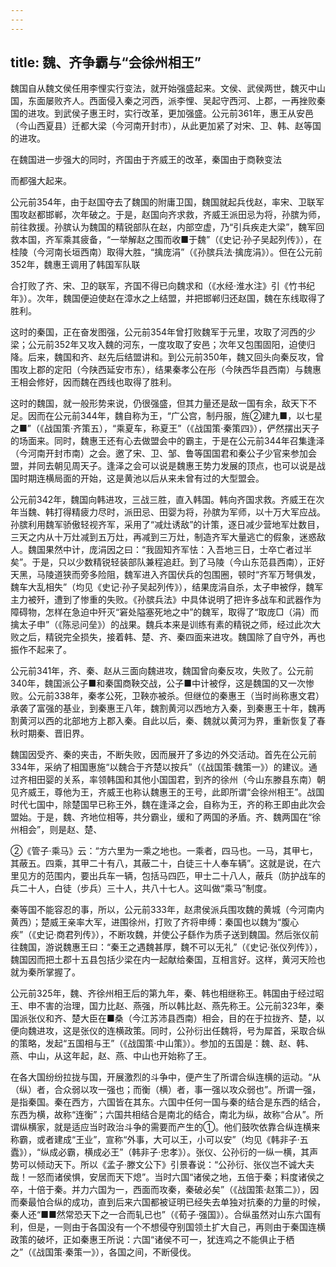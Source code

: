 ```yaml
---
---
---
```

title: 魏、齐争霸与“会徐州相王”
---



魏国自从魏文侯任用李悝实行变法，就开始强盛起来。文侯、武侯两世，魏灭中山国，东面屡败齐人。西面侵入秦之河西，派李悝、吴起守西河、上郡，一再挫败秦国的进攻。到武侯子惠王时，实行改革，更加强盛。公元前361年，惠王从安邑（今山西夏县）迁都大梁（今河南开封市），从此更加紧了对宋、卫、韩、赵等国的进攻。

在魏国进一步强大的同时，齐国由于齐威王的改革，秦国由于商鞅变法

而都强大起来。

公元前354年，由于赵国夺去了魏国的附庸卫国，魏国就起兵伐赵，率宋、卫联军围攻赵都邯郸，次年破之。于是，赵国向齐求救，齐威王派田忌为将，孙膑为师，前往救援。孙膑认为魏国的精锐部队在赵，内部空虚，乃“引兵疾走大梁”，魏军回救本国，齐军乘其疲备，“一举解赵之围而收■于魏”（《史记·孙子吴起列传》），在桂陵（今河南长垣西南）取得大胜，“擒庞涓”（《孙膑兵法·擒庞涓》）。但在公元前352年，魏惠王调用了韩国军队联

合打败了齐、宋、卫的联军，齐国不得已向魏求和（《水经·淮水注》引《竹书纪年》）。次年，魏国便迫使赵在漳水之上结盟，并把邯郸归还赵国，魏在东线取得了胜利。

这时的秦国，正在奋发图强，公元前354年曾打败魏军于元里，攻取了河西的少梁；公元前352年又攻入魏的河东，一度攻取了安邑；次年又包围固阳，迫使归降。后来，魏国和齐、赵先后结盟讲和。到公元前350年，魏又回头向秦反攻，曾围攻上郡的定阳（今陕西延安市东），结果秦孝公在彤（今陕西华县西南）与魏惠王相会修好，因而魏在西线也取得了胜利。

这时的魏国，就一般形势来说，仍很强盛，但其力量还是敌一国有余，敌天下不足。因而在公元前344年，魏自称为王，“广公宫，制丹服，旌②建九■，以七星之■”（《战国策·齐策五），“乘夏车，称夏王”（《战国策·秦策四》），俨然摆出天子的场面来。同时，魏惠王还有心去做盟会中的霸主，于是在公元前344年召集逢泽（今河南开封市南）之会。邀了宋、卫、邹、鲁等国国君和秦公子少官来参加会盟，并同去朝见周天子。逢泽之会可以说是魏惠王势力发展的顶点，也可以说是战国时期连横局面的开始，这是黄池以后从来未曾有过的大型盟会。

公元前342年，魏国向韩进攻，三战三胜，直入韩国。韩向齐国求救。齐威王在次年当魏、韩打得精疲力尽时，派田忌、田婴为将，孙膑为军师，以十万大军应战。孙膑利用魏军骄傲轻视齐军，采用了“减灶诱敌”的计策，逐日减少营地军灶数目，三天之内从十万灶减到五万灶，再减到三万灶，制造齐军大量逃亡的假象，迷惑敌人。魏国果然中计，庞涓因之曰：“我固知齐军怯：入吾地三日，士卒亡者过半矣”。于是，只以少数精锐轻装部队兼程追赶。到了马陵（今山东范县西南），正好天黑，马陵道狭而旁多险阻，魏军进入齐国伏兵的包围圈，顿时“齐军万弩俱发，魏车大乱相失”（均见《史记·孙子吴起列传》），结果庞涓自杀，太子申被俘，魏军主力被歼，遭到了惨重的失败。《孙膑兵法》中具体说明了把许多战车和武器作为障碍物，怎样在急迫中歼灭“窘处隘塞死地之中”的魏军，取得了“取庞□（涓）而擒太子申”（《陈忌问垒》）的战果。魏兵本来是训练有素的精锐之师，经过此次大败之后，精锐完全损失，接着韩、楚、齐、秦四面来进攻。魏国除了自守外，再也振作不起来了。

公元前341年，齐、秦、赵从三面向魏进攻，魏国曾向秦反攻，失败了。公元前340年，魏国派公子■和秦国商鞅交战，公子■中计被俘，这是魏国的又一次惨败。公元前338年，秦孝公死，卫鞅亦被杀。但继位的秦惠王（当时尚称惠文君）承袭了富强的基业，到秦惠王八年，魏割黄河以西地方入秦，到秦惠王十年，魏再割黄河以西的北部地方上郡入秦。自此以后，秦、魏就以黄河为界，重新恢复了春秋时期秦、晋旧界。

魏国因受齐、秦的夹击，不断失败，因而展开了多边的外交活动。首先在公元前334年，采纳了相国惠施“以魏合于齐楚以按兵”（《战国策·魏策一》）的建议。通过齐相田婴的关系，率领韩国和其他小国国君，到齐的徐州（今山东滕县东南）朝见齐威王，尊他为王，齐威王也称认魏惠王的王号，此即所谓“会徐州相王”。战国时代七国中，除楚国早已称王外，魏在逢泽之会，自称为王，齐的称王即由此次会盟始。于是，魏、齐地位相等，共分霸业，缓和了两国的矛盾。齐、魏两国在“徐州相会”，则是赵、楚、

②《管子·乘马》云：“方六里为一乘之地也。一乘者，四马也。一马，其甲七，其蔽五。四乘，其甲二十有八，其蔽二十，白徒三十人奉车辆”。这就是说，在六里见方的范围内，要出兵车一辆，包括马四匹，甲士二十八人，蔽兵（防护战车的兵二十人，白徒（步兵）三十人，共八十七人。这叫做“乘马”制度。

秦等国不能容忍的事，所以，公元前333年，赵肃侯派兵围攻魏的黄城（今河南内黄西）；楚威王亲率大军，进围徐州，打败了齐将申缚：秦国也以魏为“腹心疾”（《史记·商君列传》），不断攻魏，并使公子繇作为质子送到魏国。然后张仪前往魏国，游说魏惠王曰：“秦王之遇魏甚厚，魏不可以无礼”（《史记·张仪列传》），魏国因而把土郡十五县包括少梁在内一起献给秦国，互相言好。这样，黄河天险也就为秦所掌握了。

公元前325年，魏、齐徐州相王后的第九年，秦、韩也相继称王。韩国由于经过昭王、申不害的治理，国力比赵、燕强，所以韩比赵、燕先称王。公元前323年，秦国派张仪和齐、楚大臣在■桑（今江苏沛县西南）相会，目的在于拉拢齐、楚，以便向魏进攻，这是张仪的连横政策。同时，公孙衍出任魏将，号为犀首，采取合纵的策略，发起“五国相与王”（《战国策·中山策》）。参加的五国是：魏、赵、韩、燕、中山，从这年起，赵、燕、中山也开始称了王。

在各大国纷纷拉拢与国，开展激烈的斗争中，便产生了所谓合纵连横的运动。“从（纵）者，合众弱以攻一强也；而衡（横）者，事一强以攻众弱也”。所谓一强，是指秦国。秦在西方，六国皆在其东。六国中任何一国与秦的结合是东西的结合，东西为横，故称“连衡”；六国共相结合是南北的结合，南北为纵，故称“合从”。所谓纵横家，就是适应当时政治斗争的需要而产生的①。他们鼓吹依靠合纵连横来称霸，或者建成“王业”，宣称“外事，大可以王，小可以安”（均见《韩非子·五蠹》），“纵成必霸，横成必王”（韩非子·忠孝》）。张仪、公孙衍的一纵一横，其声势可以倾动天下。所以《孟子·滕文公下》引景春说：“公孙衍、张仪岂不诚大夫哉！一怒而诸侯惧，安居而天下熄”。当时六国“诸侯之地，五倍于秦；料度诸侯之卒，十倍于秦。并力六国为一，西面而攻秦，秦破必矣”（《战国策·赵策二》），因而秦最怕合纵的成功，直到后来六国都被证明已经失去单独对抗秦的力量的时候，秦人还“■■然常恐天下之一合而轧已也”（《荀子·强国》）。合纵虽然对山东六国有利，但是，一则由于各国没有一个不想侵夺别国领土扩大自己，再则由于秦国连横政策的破坏，正如秦惠王所说：六国“诸侯不可一，犹连鸡之不能俱止于栖之”（《战国策·秦策一》），各国之间，不断侵伐。